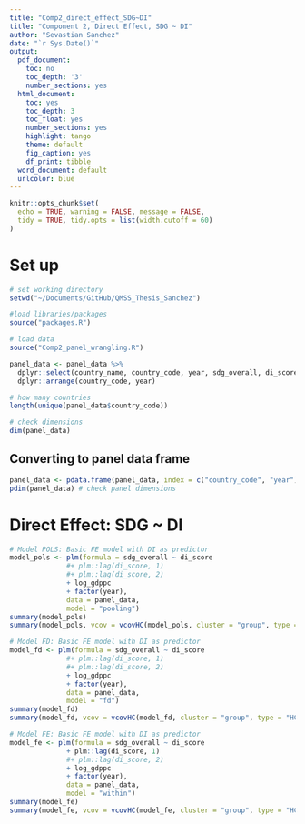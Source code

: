 ```yaml
---
title: "Comp2_direct_effect_SDG~DI"
title: "Component 2, Direct Effect, SDG ~ DI"
author: "Sevastian Sanchez"
date: "`r Sys.Date()`"
output:
  pdf_document:
    toc: no
    toc_depth: '3'
    number_sections: yes
  html_document:
    toc: yes
    toc_depth: 3
    toc_float: yes
    number_sections: yes
    highlight: tango
    theme: default
    fig_caption: yes
    df_print: tibble
  word_document: default
  urlcolor: blue
---
```


```r
knitr::opts_chunk$set(
  echo = TRUE, warning = FALSE, message = FALSE,
  tidy = TRUE, tidy.opts = list(width.cutoff = 60) 
)
```

# Set up 
```r
# set working directory
setwd("~/Documents/GitHub/QMSS_Thesis_Sanchez")

#load libraries/packages
source("packages.R")

# load data
source("Comp2_panel_wrangling.R")

panel_data <- panel_data %>% 
  dplyr::select(country_name, country_code, year, sdg_overall, di_score, log_gdppc, income_level_recoded) %>%
  dplyr::arrange(country_code, year)

# how many countries 
length(unique(panel_data$country_code)) 

# check dimensions
dim(panel_data) 
```

## Converting to panel data frame
```r
panel_data <- pdata.frame(panel_data, index = c("country_code", "year"))
pdim(panel_data) # check panel dimensions
```

# Direct Effect: SDG ~ DI
```r
# Model POLS: Basic FE model with DI as predictor
model_pols <- plm(formula = sdg_overall ~ di_score
              #+ plm::lag(di_score, 1) 
              #+ plm::lag(di_score, 2) 
              + log_gdppc 
              + factor(year),
              data = panel_data,
              model = "pooling")
summary(model_pols)
summary(model_pols, vcov = vcovHC(model_pols, cluster = "group", type = "HC1"))

# Model FD: Basic FE model with DI as predictor
model_fd <- plm(formula = sdg_overall ~ di_score
              #+ plm::lag(di_score, 1) 
              #+ plm::lag(di_score, 2) 
              + log_gdppc 
              + factor(year),
              data = panel_data,
              model = "fd")
summary(model_fd)
summary(model_fd, vcov = vcovHC(model_fd, cluster = "group", type = "HC1"))

# Model FE: Basic FE model with DI as predictor
model_fe <- plm(formula = sdg_overall ~ di_score
              + plm::lag(di_score, 1) 
              #+ plm::lag(di_score, 2)
              + log_gdppc 
              + factor(year),
              data = panel_data,
              model = "within")
summary(model_fe)
summary(model_fe, vcov = vcovHC(model_fe, cluster = "group", type = "HC1"))
```

